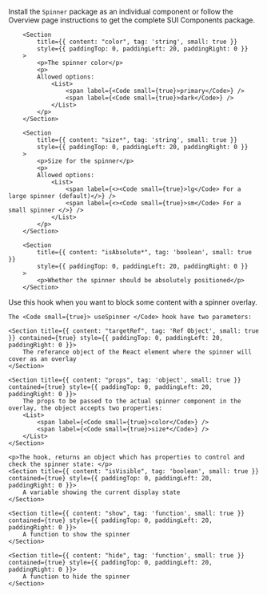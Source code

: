 
<Section
	title="Installation"
	contained={true}
	style={{ paddingTop: 20, paddingBottom: 0 }}
>
	<p>
		Install the <Code small={true}>Spinner</Code> package as an individual
		component or follow the Overview page instructions to get the complete SUI
		Components package.
	</p>
</Section>

<Section title="Props" border={true}>

		<Section
    		title={{ content: "color", tag: 'string', small: true }}
    		style={{ paddingTop: 0, paddingLeft: 20, paddingRight: 0 }}
    	>
    		<p>The spinner color</p>
    		<p>
    		Allowed options:
    			<List>
    				<span label={<Code small={true}>primary</Code>} />
					<span label={<Code small={true}>dark</Code>} />
    			</List>
    		</p>
    	</Section>

    	<Section
    		title={{ content: "size*", tag: 'string', small: true }}
    		style={{ paddingTop: 0, paddingLeft: 20, paddingRight: 0 }}
    	>
    		<p>Size for the spinner</p>
    		<p>
    		Allowed options:
    			<List>
    				<span label={<><Code small={true}>lg</Code> For a large spinner (default)</>} />
					<span label={<><Code small={true}>sm</Code> For a small spinner </>} />
    			</List>
    		</p>
    	</Section>

		<Section
    		title={{ content: "isAbsolute*", tag: 'boolean', small: true }}
    		style={{ paddingTop: 0, paddingLeft: 20, paddingRight: 0 }}
    	>
    		<p>Whether the spinner should be absolutely positioned</p>
    	</Section>

</Section>

<Section
	title="useSpinner Hook"
	contained={true}
	style={{ paddingTop: 30, paddingBottom: 0 }}
>
	<p> Use this hook when you want to block some content with a spinner overlay. </p>

	The <Code small={true}> useSpinner </Code> hook have two parameters:  
   
    <Section title={{ content: "targetRef", tag: 'Ref Object', small: true }} contained={true} style={{ paddingTop: 0, paddingLeft: 20, paddingRight: 0 }}>
		The referance object of the React element where the spinner will cover as an overlay
    </Section>

	<Section title={{ content: "props", tag: 'object', small: true }} contained={true} style={{ paddingTop: 0, paddingLeft: 20, paddingRight: 0 }}>
		The props to be passed to the actual spinner component in the overlay, the object accepts two properties: 
		<List>
			<span label={<Code small={true}>color</Code>} />
			<span label={<Code small={true}>size*</Code>} />
		</List>
    </Section>

	<p>The hook, returns an object which has properties to control and check the spinner state: </p>
	<Section title={{ content: "isVisible", tag: 'boolean', small: true }} contained={true} style={{ paddingTop: 0, paddingLeft: 20, paddingRight: 0 }}>
		A variable showing the current display state  
    </Section>

	<Section title={{ content: "show", tag: 'function', small: true }} contained={true} style={{ paddingTop: 0, paddingLeft: 20, paddingRight: 0 }}>
		A function to show the spinner
    </Section>

	<Section title={{ content: "hide", tag: 'function', small: true }} contained={true} style={{ paddingTop: 0, paddingLeft: 20, paddingRight: 0 }}>
		A function to hide the spinner
    </Section>

</Section>
